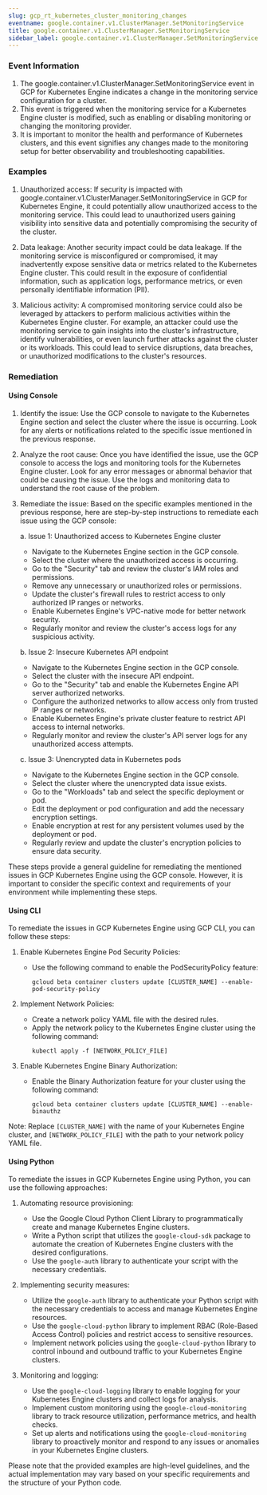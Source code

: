 ```yaml
--- 
slug: gcp_rt_kubernetes_cluster_monitoring_changes
eventname: google.container.v1.ClusterManager.SetMonitoringService
title: google.container.v1.ClusterManager.SetMonitoringService
sidebar_label: google.container.v1.ClusterManager.SetMonitoringService
---
```

                       
### Event Information

1. The google.container.v1.ClusterManager.SetMonitoringService event in GCP for Kubernetes Engine indicates a change in the monitoring service configuration for a cluster.
2. This event is triggered when the monitoring service for a Kubernetes Engine cluster is modified, such as enabling or disabling monitoring or changing the monitoring provider.
3. It is important to monitor the health and performance of Kubernetes clusters, and this event signifies any changes made to the monitoring setup for better observability and troubleshooting capabilities.


### Examples

1. Unauthorized access: If security is impacted with google.container.v1.ClusterManager.SetMonitoringService in GCP for Kubernetes Engine, it could potentially allow unauthorized access to the monitoring service. This could lead to unauthorized users gaining visibility into sensitive data and potentially compromising the security of the cluster.

2. Data leakage: Another security impact could be data leakage. If the monitoring service is misconfigured or compromised, it may inadvertently expose sensitive data or metrics related to the Kubernetes Engine cluster. This could result in the exposure of confidential information, such as application logs, performance metrics, or even personally identifiable information (PII).

3. Malicious activity: A compromised monitoring service could also be leveraged by attackers to perform malicious activities within the Kubernetes Engine cluster. For example, an attacker could use the monitoring service to gain insights into the cluster's infrastructure, identify vulnerabilities, or even launch further attacks against the cluster or its workloads. This could lead to service disruptions, data breaches, or unauthorized modifications to the cluster's resources.

### Remediation

#### Using Console

1. Identify the issue: Use the GCP console to navigate to the Kubernetes Engine section and select the cluster where the issue is occurring. Look for any alerts or notifications related to the specific issue mentioned in the previous response.

2. Analyze the root cause: Once you have identified the issue, use the GCP console to access the logs and monitoring tools for the Kubernetes Engine cluster. Look for any error messages or abnormal behavior that could be causing the issue. Use the logs and monitoring data to understand the root cause of the problem.

3. Remediate the issue: Based on the specific examples mentioned in the previous response, here are step-by-step instructions to remediate each issue using the GCP console:

   a. Issue 1: Unauthorized access to Kubernetes Engine cluster
      - Navigate to the Kubernetes Engine section in the GCP console.
      - Select the cluster where the unauthorized access is occurring.
      - Go to the "Security" tab and review the cluster's IAM roles and permissions.
      - Remove any unnecessary or unauthorized roles or permissions.
      - Update the cluster's firewall rules to restrict access to only authorized IP ranges or networks.
      - Enable Kubernetes Engine's VPC-native mode for better network security.
      - Regularly monitor and review the cluster's access logs for any suspicious activity.

   b. Issue 2: Insecure Kubernetes API endpoint
      - Navigate to the Kubernetes Engine section in the GCP console.
      - Select the cluster with the insecure API endpoint.
      - Go to the "Security" tab and enable the Kubernetes Engine API server authorized networks.
      - Configure the authorized networks to allow access only from trusted IP ranges or networks.
      - Enable Kubernetes Engine's private cluster feature to restrict API access to internal networks.
      - Regularly monitor and review the cluster's API server logs for any unauthorized access attempts.

   c. Issue 3: Unencrypted data in Kubernetes pods
      - Navigate to the Kubernetes Engine section in the GCP console.
      - Select the cluster where the unencrypted data issue exists.
      - Go to the "Workloads" tab and select the specific deployment or pod.
      - Edit the deployment or pod configuration and add the necessary encryption settings.
      - Enable encryption at rest for any persistent volumes used by the deployment or pod.
      - Regularly review and update the cluster's encryption policies to ensure data security.

These steps provide a general guideline for remediating the mentioned issues in GCP Kubernetes Engine using the GCP console. However, it is important to consider the specific context and requirements of your environment while implementing these steps.

#### Using CLI

To remediate the issues in GCP Kubernetes Engine using GCP CLI, you can follow these steps:

1. Enable Kubernetes Engine Pod Security Policies:
   - Use the following command to enable the PodSecurityPolicy feature:
     ```
     gcloud beta container clusters update [CLUSTER_NAME] --enable-pod-security-policy
     ```

2. Implement Network Policies:
   - Create a network policy YAML file with the desired rules.
   - Apply the network policy to the Kubernetes Engine cluster using the following command:
     ```
     kubectl apply -f [NETWORK_POLICY_FILE]
     ```

3. Enable Kubernetes Engine Binary Authorization:
   - Enable the Binary Authorization feature for your cluster using the following command:
     ```
     gcloud beta container clusters update [CLUSTER_NAME] --enable-binauthz
     ```

Note: Replace `[CLUSTER_NAME]` with the name of your Kubernetes Engine cluster, and `[NETWORK_POLICY_FILE]` with the path to your network policy YAML file.

#### Using Python

To remediate the issues in GCP Kubernetes Engine using Python, you can use the following approaches:

1. Automating resource provisioning:
   - Use the Google Cloud Python Client Library to programmatically create and manage Kubernetes Engine clusters.
   - Write a Python script that utilizes the `google-cloud-sdk` package to automate the creation of Kubernetes Engine clusters with the desired configurations.
   - Use the `google-auth` library to authenticate your script with the necessary credentials.

2. Implementing security measures:
   - Utilize the `google-auth` library to authenticate your Python script with the necessary credentials to access and manage Kubernetes Engine resources.
   - Use the `google-cloud-python` library to implement RBAC (Role-Based Access Control) policies and restrict access to sensitive resources.
   - Implement network policies using the `google-cloud-python` library to control inbound and outbound traffic to your Kubernetes Engine clusters.

3. Monitoring and logging:
   - Use the `google-cloud-logging` library to enable logging for your Kubernetes Engine clusters and collect logs for analysis.
   - Implement custom monitoring using the `google-cloud-monitoring` library to track resource utilization, performance metrics, and health checks.
   - Set up alerts and notifications using the `google-cloud-monitoring` library to proactively monitor and respond to any issues or anomalies in your Kubernetes Engine clusters.

Please note that the provided examples are high-level guidelines, and the actual implementation may vary based on your specific requirements and the structure of your Python code.


 